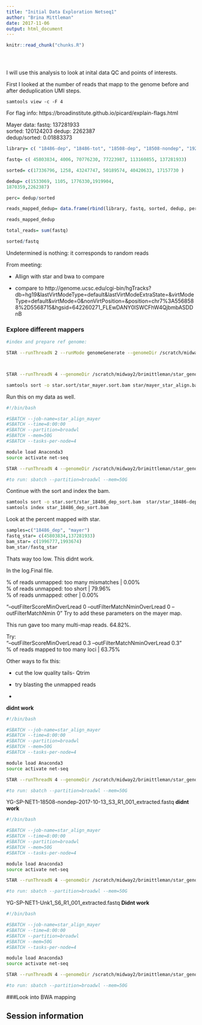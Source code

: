 ```yaml
---
title: "Initial Data Exploration Netseq1"
author: "Brina Mittleman"
date: 2017-11-06
output: html_document
---
```


<!-- The file analysis/chunks.R contains chunks that define default settings
shared across the workflowr files. -->
```r
knitr::read_chunk("chunks.R")
```

<!-- Update knitr chunk options -->
```r
```

<!-- Insert the date the file was last updated -->
```r
```

<!-- Insert the code version (Git commit SHA1) if Git repository exists and R
 package git2r is installed -->
```r
```

<!-- Add your analysis here -->

I will use this analysis to look at inital data QC and points of interests.  

First I looked at the number of reads that mapp to the genome before and after deduplication UMI steps.  

`samtools view -c -F 4`  

For flag info: https://broadinstitute.github.io/picard/explain-flags.html  


Mayer data:
fastq: 137281933  
sorted: 120124203
dedup: 2262387  
dedup/sorted: 0.01883373  

```r
library= c( "18486-dep", "18486-tot", "18508-dep", "18508-nondep", "19238-dep", "mayer")

fastq= c( 45803834, 4006, 70776230, 77223987, 113160855, 137281933)  

sorted= c(17336796, 1258, 43247747, 50189574, 40420633, 17157730 )

dedup= c(1533069, 1105, 1776330,1919904,
1870359,2262387)

perc= dedup/sorted

reads_mapped_dedup= data.frame(rbind(library, fastq, sorted, dedup, perc))

reads_mapped_dedup

total_reads= sum(fastq)

sorted/fastq
```



Undetermined is nothing: it corresponds to random reads  

From meeting:  

* Allign with star and bwa to compare  

* compare to http://genome.ucsc.edu/cgi-bin/hgTracks?db=hg19&lastVirtModeType=default&lastVirtModeExtraState=&virtModeType=default&virtMode=0&nonVirtPosition=&position=chr7%3A5568588%2D5568715&hgsid=642260271_FLEwDANY0lSWCFhW4QjbmbASDDnB  

### Explore different mappers

```bash

#index and prepare ref genome:

STAR --runThreadN 2 --runMode genomeGenerate --genomeDir /scratch/midway2/brimittleman/star_genome/ --genomeFastaFiles  /project2/gilad/briana/Net-seq/STAR_genome/hg19.fa  --sjdbGTFfile /project2/gilad/briana/Net-seq/Homo_sapiens.GRCh37.75.chr.gtf --sjdbOverhang 43



STAR --runThreadN 4 --genomeDir /scratch/midway2/brimittleman/star_genome/ --readFilesIn fastq_extr/SRR1575922_extracted.fastq --outFilterMultimapNmax 1 --outSAMtype BAM SortedByCoordinate --outStd BAM_SortedByCoordinate > star/mayer_star_align.bam
```

```bash
samtools sort -o star.sort/star_mayer.sort.bam star/mayer_star_align.bam

```




Run this on my data as well. 


```bash
#!/bin/bash

#SBATCH --job-name=star_align_mayer
#SBATCH --time=8:00:00
#SBATCH --partition=broadwl
#SBATCH --mem=50G
#SBATCH --tasks-per-node=4 

module load Anaconda3
source activate net-seq

STAR --runThreadN 4 --genomeDir /scratch/midway2/brimittleman/star_genome/ --readFilesIn fastq_extr/YG-SP-NET1-18486-dep-2017-10-13_S4_R1_001_extracted.fastq  --outFilterMultimapNmax 1 --outSAMtype BAM SortedByCoordinate --outStd BAM_SortedByCoordinate > star/star_18486-dep.bam

#to run: sbatch --partition=broadwl --mem=50G
```

Continue with the sort and index the bam.  

```bash
samtools sort -o star.sort/star_18486_dep_sort.bam  star/star_18486-dep.bam
samtools index star_18486_dep_sort.bam
```

Look at the percent mapped with star.  
```r
samples=c("18486_dep", "mayer")
fastq_star= c(45803834,137281933)
bam_star= c(1996777,1993674)
bam_star/fastq_star
```

Thats way too low. This didnt work.  

In the log.Final file.  

% of reads unmapped: too many mismatches | 0.00%  
% of reads unmapped: too short | 79.96%  
% of reads unmapped: other | 0.00%

"--outFilterScoreMinOverLread 0 --outFilterMatchNminOverLread 0 --outFilterMatchNmin 0"
Try to add these parameters on the mayer map.  

This run gave too many multi-map reads. 64.82%. 

Try:  
"--outFilterScoreMinOverLread 0.3 --outFilterMatchNminOverLread 0.3"  
% of reads mapped to too many loci |	63.75%  


Other ways to fix this:  

* cut the low quality tails- Qtrim   

* try blasting the unmapped reads 

* 

 **didnt work**
```bash
#!/bin/bash

#SBATCH --job-name=star_align_mayer
#SBATCH --time=8:00:00
#SBATCH --partition=broadwl
#SBATCH --mem=50G
#SBATCH --tasks-per-node=4 

module load Anaconda3
source activate net-seq

STAR --runThreadN 4 --genomeDir /scratch/midway2/brimittleman/star_genome/ --readFilesIn fastq_extr/YG-SP-NET1-18508-dep-2017-10-13_S2_R1_001_extracted.fastq --outFilterMultimapNmax 1 --outSAMtype BAM SortedByCoordinate --outStd BAM_SortedByCoordinate > star/star_18508-dep.bam

#to run: sbatch --partition=broadwl --mem=50G
```

YG-SP-NET1-18508-nondep-2017-10-13_S3_R1_001_extracted.fastq
**didnt work**
```bash
#!/bin/bash

#SBATCH --job-name=star_align_mayer
#SBATCH --time=8:00:00
#SBATCH --partition=broadwl
#SBATCH --mem=50G
#SBATCH --tasks-per-node=4 

module load Anaconda3
source activate net-seq

STAR --runThreadN 4 --genomeDir /scratch/midway2/brimittleman/star_genome/ --readFilesIn fastq_extr/YG-SP-NET1-18508-nondep-2017-10-13_S4_R1_001_extracted.fastq  --outFilterMultimapNmax 1 --outSAMtype BAM SortedByCoordinate --outStd BAM_SortedByCoordinate > star/star_18508-nondep.bam

#to run: sbatch --partition=broadwl --mem=50G
```


YG-SP-NET1-Unk1_S6_R1_001_extracted.fastq
**Didnt work**

```bash
#!/bin/bash

#SBATCH --job-name=star_align_mayer
#SBATCH --time=8:00:00
#SBATCH --partition=broadwl
#SBATCH --mem=50G
#SBATCH --tasks-per-node=4 

module load Anaconda3
source activate net-seq

STAR --runThreadN 4 --genomeDir /scratch/midway2/brimittleman/star_genome/ --readFilesIn fastq_extr/YG-SP-NET1-Unk1_S6_R1_001_extracted.fastq --outFilterMultimapNmax 1 --outSAMtype BAM SortedByCoordinate --outStd BAM_SortedByCoordinate > star/star_19238_dep.bam

#to run: sbatch --partition=broadwl --mem=50G
```

###Look into BWA mapping  

## Session information

<!-- Insert the session information into the document -->
```r
```
